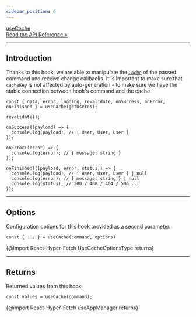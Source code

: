 ```yaml
---
sidebar_position: 6
---
```


<a class="api-link" href="/api/React-Hyper-Fetch/Hook/useCache">
  <div class="api-link-title">useCache</div>
  <div class="api-link-sub-title">Read the API Reference »</div>
</a>

---

## Introduction

Thanks to this hook, we are able to manipulate the [`Cache`](/docs/Architecture/Managers) of the passed command and
receive change callbacks. It is important to make sure that `cacheKey` is not affected by auto-generation - to make sure
we have the stable connection between hook's command and the cache.

```tsx
const { data, error, loading, revalidate, onSuccess, onError, onFinished } = useCache(getUseres);

revalidate();

onSuccess((payload) => {
  console.log(payload); // [ User, User, User ]
});

onError((error) => {
  console.log(error); // { message: string }
});

onFinished(([payload, error, status]) => {
  console.log(payload); // [ User, User, User ] | null
  console.log(error); // { message: string } | null
  console.log(status); // 200 / 400 / 404 / 500 ...
});
```

---

## Options

Configuration options for this hook provided as a second parameter.

```tsx
const { ... } = useCache(command, options)
```

{@import React-Hyper-Fetch UseCacheOptionsType returns}

---

## Returns

Returned values from this hook.

```tsx
const values = useCache(command);
```

{@import React-Hyper-Fetch useAppManager returns}
